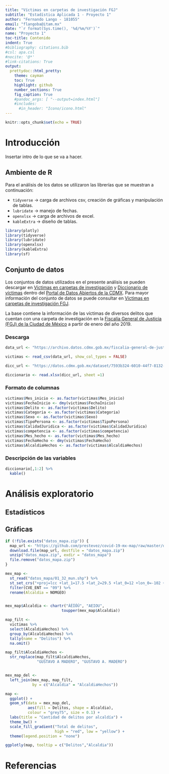 ---
title: "Víctimas en carpetas de investigación FGJ"
subtitle: "Estadística Aplicada 1 - Proyecto 1"
author: "Fernando Lango - 181055"
email: "flangoba@itam.mx"
date: "`r format(Sys.time(), '%d/%m/%Y')`"
name: "Proyecto 1"
toc-title: Contenido  
indent: True
#bibliography: citations.bib
#csl: apa.csl 
#nocite: '@*'
#link-citations: True
output: 
  prettydoc::html_pretty:
    theme: cayman
    toc: True
    highlight: github
    number_sections: True
    fig_caption: True
    #pandoc_args: [ "--output=index.html"]
    #includes:
      #in_header: "Icono/icono.html"
---

```{r setup, include=FALSE}
knitr::opts_chunk$set(echo = TRUE)
```

# Introducción

Insertar intro de lo que se va a hacer.

## Ambiente de R

Para el análisis de los datos se utilizaron las librerías que se muestran a continuación:

- `tidyverse` -> carga de archivos csv, creación de gráficas y manipulación de tablas.
- `lubridate` -> manejo de fechas.
- `openxlsx` -> carga de archivos de excel.
- `kableExtra` -> diseño de tablas.

```{r, message=FALSE, warning=FALSE}
library(plotly)
library(tidyverse)
library(lubridate)
library(openxlsx)
library(kableExtra)
library(sf)
```

## Conjunto de datos

Los conjuntos de datos utilizados en el presente análisis se pueden descargar en [Víctimas en carpetas de investigación](https://archivo.datos.cdmx.gob.mx/fiscalia-general-de-justicia/victimas-en-carpetas-de-investigacion-fgj/victimas_completa_julio_2021.csv) y [Diccionario de víctimas](https://datos.cdmx.gob.mx/dataset/7593b324-6010-44f7-8132-cb8b2276c842/resource/10235569-f4a9-4876-9465-9780887df8e2/download/diccionario-de-victimas-actualizado.xlsx) dentro del [Portal de Datos Abiertos de la CDMX](https://datos.cdmx.gob.mx/). Para mayor información del conjunto de datos se puede consultar en [Víctimas en carpetas de investigación FGJ](https://datos.cdmx.gob.mx/dataset/victimas-en-carpetas-de-investigacion-fgj).

La base contiene la información de las víctimas de diversos delitos que cuentan con una carpeta de investigación en la [Fiscalía General de Justicia (FGJ) de la Ciudad de México](https://www.fgjcdmx.gob.mx/) a partir de enero del año 2019.

### Descarga

```{r, cache=TRUE, message=FALSE}
data_url <- "https://archivo.datos.cdmx.gob.mx/fiscalia-general-de-justicia/victimas-en-carpetas-de-investigacion-fgj/victimas_completa_julio_2021.csv"

victimas <- read_csv(data_url, show_col_types = FALSE)

dicc_url <- "https://datos.cdmx.gob.mx/dataset/7593b324-6010-44f7-8132-cb8b2276c842/resource/10235569-f4a9-4876-9465-9780887df8e2/download/diccionario-de-victimas-actualizado.xlsx"

diccionario <- read.xlsx(dicc_url, sheet =1)
```

### Formato de columnas

```{r}
victimas$Mes_inicio <- as.factor(victimas$Mes_inicio)
victimas$FechaInicio <- dmy(victimas$FechaInicio)
victimas$Delito <- as.factor(victimas$Delito)
victimas$Categoria <- as.factor(victimas$Categoria)
victimas$Sexo <- as.factor(victimas$Sexo)
victimas$TipoPersona <- as.factor(victimas$TipoPersona)
victimas$CalidadJuridica <- as.factor(victimas$CalidadJuridica)
victimas$competencia <- as.factor(victimas$competencia)
victimas$Mes_hecho <- as.factor(victimas$Mes_hecho)
victimas$FechaHecho <- dmy(victimas$FechaHecho)
victimas$AlcaldiaHechos <- as.factor(victimas$AlcaldiaHechos)
```

### Descripción de las variables

```{r}
diccionario[,1:2] %>%
  kable()
```

# Análisis exploratorio

## Estadísticos



## Gráficas

```{r, warning=FALSE, cache=FALSE, message=FALSE}
if (!file.exists("datos_mapa.zip")) {
  map_url <- "https://github.com/prestevez/covid-19-mx-map/raw/master/datos_covid/01_32_mun.zip"
  download.file(map_url, destfile = "datos_mapa.zip")
  unzip("datos_mapa.zip", exdir = "datos_mapa")
  file.remove("datos_mapa.zip")
}

mex_map <- 
  st_read("datos_mapa/01_32_mun.shp") %>% 
  st_set_crs("+proj=lcc +lat_1=17.5 +lat_2=29.5 +lat_0=12 +lon_0=-102 +x_0=2500000 +y_0=0 +ellps=GRS80 +units=m +no_defs") %>%
  filter(CVE_ENT == "09") %>%
  rename(Alcaldia = NOMGEO)


mex_map$Alcaldia <- chartr("ÁÉÍÓÚ", "AEIOU", 
                         toupper(mex_map$Alcaldia))

map_filt <- 
  victimas %>% 
  select(AlcaldiaHechos) %>%
  group_by(AlcaldiaHechos) %>%
  tally(name = "Delitos") %>%
  na.omit()

map_filt$AlcaldiaHechos <- 
  str_replace(map_filt$AlcaldiaHechos,
              "GUSTAVO A MADERO", "GUSTAVO A. MADERO")


mex_map_del <- 
  left_join(mex_map, map_filt, 
            by = c("Alcaldia" = "AlcaldiaHechos"))

map <- 
  ggplot() +
  geom_sf(data = mex_map_del, 
          aes(fill = Delitos, shape = Alcaldia),
          colour = "grey75", size = 0.1) +
  labs(title = "Cantidad de delitos por alcaldía") +
  theme_bw() + 
  scale_fill_gradient("Total de delitos", 
                      high = "red", low = "yellow") +
  theme(legend.position = "none")

ggplotly(map, tooltip = c("Delitos","Alcaldia"))

```


# Referencias


























